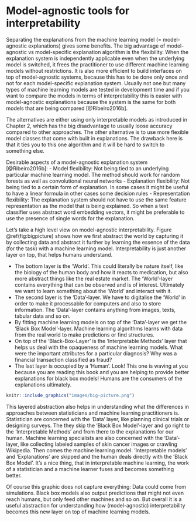 # Model-agnostic tools for interpretability {#agnostic}
Separating the explanations from the machine learning model (= model-agnostic explanations) gives some benefits.
The big advantage of model-agnostic vs model-specific explanation algorithm is the flexibility.
When the explanation system is independently applicable even when the underlying model is switched, it frees the practitioner to use different machine learning models without restrictions.
It is also more efficient to build interfaces on top of model-agnostic systems, because this has to be done only once and not for each model-specific explanation system.
Usually not one but many types of machine learning models are tested in development time and if you want to compare the models in terms of interpretability this is easier with model-agnostic explanations because the system is the same for both models that are being compared [@Ribeiro2016b].

The alternatives are either using only interpretable models as introduced in Chapter 2, which has the big disadvantage to usually loose accuracy compared to other approaches.
The other alternative is to use more flexible model classes that come with built in explanations.
The drawback here is that it ties you to this one algorithm and it will be hard to switch to something else.

Desirable aspects of a model-agnostic explanation system [@Ribeiro2016b]:
- Model flexibility: Not being tied to an underlying particular machine learning model. The method should work for random forests as well as convolutional neural networks
- Explanation flexibility: Not being tied to a certain form of explanation. In some cases it might be useful to have a linear formula in other cases some decision rules
- Representation flexibility: The explanation system should not have to use the same feature representation as the model that is being explained. So when a text classifier uses abstract word embedding vectors, it might be preferable to use the presence of single words for the explanation.


\textbf{The bigger picture}

Let's take a high level view on model-agnostic interpretability.
Figure \@ref(fig:bigpicture) shows how we first abstract the world by capturing it by collecting data and abstract it further by learning the essence of the data (for the task) with a machine learning model.
Interpretability is just another layer on top, that helps humans understand.

- The bottom layer is the 'World'. This could literally be nature itself, like the biology of the human body and how it reacts to medication, but also more abstract things like the real estate market. The 'World'-layer contains everything that can be observed and is of interest. Ultimately we want to learn something about the 'World' and interact with it.
- The second layer is the 'Data'-layer. We have to digitalise the 'World' in order to make it processable for computers and also to store information. The 'Data'-layer contains anything from images, texts, tabular data and so on.
- By fitting machine learning models on top of the 'Data'-layer we get the 'Black Box Model'-layer. Machine learning algorithms learns with data from the real world to make predictions or find structures.
- On top of the 'Black-Box-Layer' is the 'Interpretable Methods' layer that helps us deal with the opaqueness of machine learning models. What were the important attributes for a particular diagnosis? Why was a financial transaction classified as fraud?
- The last layer is occupied by a 'Human'. Look! This one is waving at you because you are reading this book and you are helping to provide better explanations for black box models! Humans are the consumers of the explanations ultimately.

```r
knitr::include_graphics("images/big-picture.png")
```

This layered abstraction also helps in understanding what the differences in approaches between statisticians and machine learning practitioners is.
Statistician are concerned with the 'Data' layer, like planning clinical trials or designing surveys.
The they skip the 'Black Box Model'-layer and go right to the 'Interpretable Methods' and from there to the explanations for our human.
Machine learning specialists are also concerned with the 'Data'-layer, like collecting labeled samples of skin cancer images or crawling Wikipedia.
Then comes the machine learning model.
'Interpretable models' and 'Explanations' are skipped and the human deals directly with the 'Black Box Model'.
It's a nice thing, that in interpretable machine learning, the work of a statistician and a machine learner fuses and becomes something better.

Of course this graphic does not capture everything: Data could come from simulations. Black box models also output predictions that might not even reach humans, but only feed other machines and so on.
But overall it is a useful abstraction for understanding how (model-agnostic) interpretability becomes this new layer on top of machine learning models.
